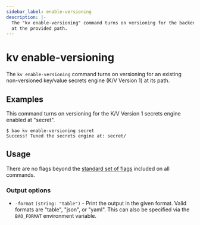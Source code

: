 ```yaml
---
sidebar_label: enable-versioning
description: |-
  The "kv enable-versioning" command turns on versioning for the backend
  at the provided path.
---
```


# kv enable-versioning

The `kv enable-versioning` command turns on versioning for an existing
non-versioned key/value secrets engine (K/V Version 1) at its path.

## Examples

This command turns on versioning for the K/V Version 1 secrets engine enabled at
"secret".

```shell-session
$ bao kv enable-versioning secret
Success! Tuned the secrets engine at: secret/
```

## Usage

There are no flags beyond the [standard set of flags](../index.mdx)
included on all commands.

### Output options

- `-format` `(string: "table")` - Print the output in the given format. Valid
  formats are "table", "json", or "yaml". This can also be specified via the
  `BAO_FORMAT` environment variable.
